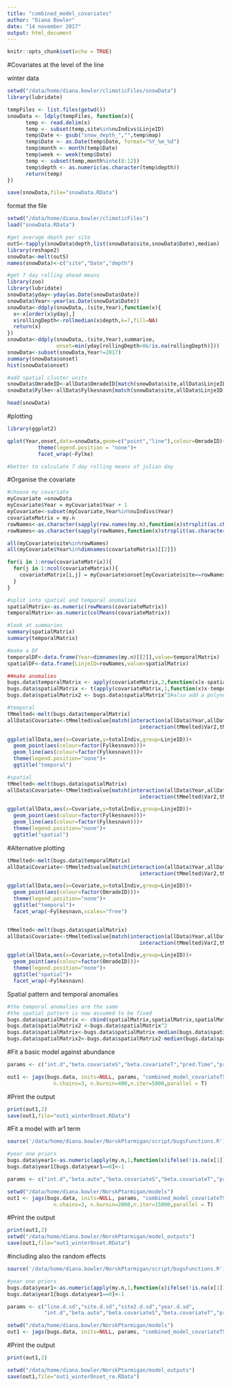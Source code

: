 ```yaml
---
title: "combined_model_covariates"
author: "Diana Bowler"
date: "14 november 2017"
output: html_document
---
```


```r

knitr::opts_chunk$set(echo = TRUE)

```

#Covariates at the level of the line

winter data

```r

setwd("/data/home/diana.bowler/climaticFiles/snowData")
library(lubridate)

tempFiles <- list.files(getwd())
snowData <- ldply(tempFiles, function(x){
      temp <- read.delim(x)
      temp <- subset(temp,site%in%nuIndivs$LinjeID)
      temp$Date <- gsub("snow_depth_","",temp$map)
      temp$Date <- as.Date(temp$Date, format="%Y_%m_%d")
      temp$month <- month(temp$Date)
      temp$week <- week(temp$Date)
      temp <- subset(temp,month%in%c(8:12))
      temp$depth <- as.numeric(as.character(temp$depth))
      return(temp)
})

save(snowData,file="snowData.RData")

```

format the file

```r
setwd("/data/home/diana.bowler/climaticFiles")
load("snowData.RData")

#get average depth per site
outS<-tapply(snowData$depth,list(snowData$site,snowData$Date),median)
library(reshape2)
snowData<-melt(outS)
names(snowData)<-c("site","Date","depth")

#get 7 day rolling ahead means
library(zoo)
library(lubridate)
snowData$yday<-yday(as.Date(snowData$Date))
snowData$Year<-year(as.Date(snowData$Date))
snowData<-ddply(snowData,.(site,Year),function(x){
  x<-x[order(x$yday),]
  x$rollingDepth<-rollmedian(x$depth,k=7,fill=NA)
  return(x)
})
snowData<-ddply(snowData,.(site,Year),summarise,
                onset=min(yday[rollingDepth>0&!is.na(rollingDepth)]))
snowData<-subset(snowData,Year!=2017)
summary(snowData$onset)
hist(snowData$onset)

#add spatial cluster units
snowData$OmradeID<-allData$OmradeID[match(snowData$site,allData$LinjeID)]
snowData$Fylke<-allData$Fylkesnavn[match(snowData$site,allData$LinjeID)]

head(snowData)

```

#plotting

```R
library(ggplot2)

qplot(Year,onset,data=snowData,geom=c("point","line"),colour=OmradeID)+
          theme(legend.position = "none")+
          facet_wrap(~Fylke)

#better to calculate 7 day rolling means of julian day

```


#Organise the covariate

```r
#choose my covariate
myCovariate =snowData
myCovariate$Year = myCovariate$Year + 1
myCovariate<-subset(myCovariate,Year%in%nuIndivs$Year)
covariateMatrix = my.n
rowNames<-as.character(sapply(row.names(my.n),function(x)strsplit(as.character(x),"#")[[1]][2]))
rowNames<-as.character(sapply(rowNames,function(x)strsplit(as.character(x),"-")[[1]][2]))

all(myCovariate$site%in%rowNames)
all(myCovariate$Year%in%dimnames(covariateMatrix)[[2]])

for(i in 1:nrow(covariateMatrix)){
  for(j in 1:ncol(covariateMatrix)){
    covariateMatrix[i,j] = myCovariate$onset[myCovariate$site==rowNames[i]&                                              myCovariate$Year==dimnames(covariateMatrix)[[2]][j]]
  }
}

#split into spatial and temporal anomalies
spatialMatrix<-as.numeric(rowMeans(covariateMatrix))
temporalMatrix<-as.numeric(colMeans(covariateMatrix))

#look at summaries
summary(spatialMatrix)
summary(temporalMatrix)

#make a DF
temporalDF<-data.frame(Year=dimnames(my.n)[[2]],value=temporalMatrix)
spatialDF<-data.frame(LinjeID=rowNames,value=spatialMatrix)

##make anomalies
bugs.data$temporalMatrix <- apply(covariateMatrix,2,function(x)x-spatialMatrix)
bugs.data$spatialMatrix <- t(apply(covariateMatrix,1,function(x)x-temporalMatrix))
bugs.data$spatialMatrix2 <- bugs.data$spatialMatrix^2#also add a polynomial term for the spatial variation

#temporal
tMmelted<-melt(bugs.data$temporalMatrix)
allData$Covariate<-tMmelted$value[match(interaction(allData$Year,allData$Line),
                                           interaction(tMmelted$Var2,tMmelted$Var1))]

ggplot(allData,aes(x=Covariate,y=totalIndiv,group=LinjeID))+
  geom_point(aes(colour=factor(Fylkesnavn)))+
  geom_line(aes(colour=factor(Fylkesnavn)))+
  theme(legend.position="none")+
  ggtitle("temporal")

#spatial
tMmelted<-melt(bugs.data$spatialMatrix)
allData$Covariate<-tMmelted$value[match(interaction(allData$Year,allData$Line),
                                           interaction(tMmelted$Var2,tMmelted$Var1))]

ggplot(allData,aes(x=Covariate,y=totalIndiv,group=LinjeID))+
  geom_point(aes(colour=factor(Fylkesnavn)))+
  geom_line(aes(colour=factor(Fylkesnavn)))+
  theme(legend.position="none")+
  ggtitle("spatial")

```

#Alternative plotting

```r
tMmelted<-melt(bugs.data$temporalMatrix)
allData$Covariate<-tMmelted$value[match(interaction(allData$Year,allData$Line),
                                           interaction(tMmelted$Var2,tMmelted$Var1))]

ggplot(allData,aes(x=Covariate,y=totalIndiv,group=LinjeID))+
  geom_point(aes(colour=factor(OmradeID)))+
  theme(legend.position="none")+
  ggtitle("temporal")+
  facet_wrap(~Fylkesnavn,scales="free")


tMmelted<-melt(bugs.data$spatialMatrix)
allData$Covariate<-tMmelted$value[match(interaction(allData$Year,allData$Line),
                                           interaction(tMmelted$Var2,tMmelted$Var1))]

ggplot(allData,aes(x=Covariate,y=totalIndiv,group=LinjeID))+
  geom_point(aes(colour=factor(OmradeID)))+
  theme(legend.position="none")+
  ggtitle("spatial")+
  facet_wrap(~Fylkesnavn)

```


Spatial pattern and temporal anomalies

```r

#the temporal anomalies are the same
#the spatial pattern is now assumed to be fixed
bugs.data$spatialMatrix <- cbind(spatialMatrix,spatialMatrix,spatialMatrix,spatialMatrix,spatialMatrix,spatialMatrix,spatialMatrix,spatialMatrix,spatialMatrix,spatialMatrix)
bugs.data$spatialMatrix2 <-bugs.data$spatialMatrix^2
bugs.data$spatialMatrix<-bugs.data$spatialMatrix-median(bugs.data$spatialMatrix)
bugs.data$spatialMatrix2<-bugs.data$spatialMatrix2-median(bugs.data$spatialMatrix2)

```


#Fit a basic model against abundance

```r

params <- c("int.d","beta.covariateS","beta.covariateT","pred.Time","pred.Space")

out1 <- jags(bugs.data, inits=NULL, params, "combined_model_covariateTS.txt", n.thin=nt,
               n.chains=3, n.burnin=400,n.iter=5000,parallel = T)

```

#Print the output

```r
print(out1,2)
save(out1,file="out1_winterOnset.RData")

```

#Fit a model with ar1 term
```r

source('/data/home/diana.bowler/NorskPtarmigan/script/bugsFunctions.R')

#year one priors
bugs.data$year1<-as.numeric(apply(my.n,1,function(x)ifelse(!is.na(x[1]),x[1],max(x,na.rm=T))))
bugs.data$year1[bugs.data$year1==0]<-1

params <- c("int.d","beta.auto","beta.covariateS","beta.covariateT","pred.Time","pred.Space")

setwd("/data/home/diana.bowler/NorskPtarmigan/models")
out1 <- jags(bugs.data, inits=NULL, params, "combined_model_covariateTS_ar1.txt", n.thin=nt,
               n.chains=3, n.burnin=2000,n.iter=15000,parallel = T)

```

#Print the output

```r
print(out1,2)
setwd("/data/home/diana.bowler/NorskPtarmigan/model_outputs")
save(out1,file="out1_winterOnset.RData")

```

#including also the random effects

```r

source('/data/home/diana.bowler/NorskPtarmigan/script/bugsFunctions.R')

#year one priors
bugs.data$year1<-as.numeric(apply(my.n,1,function(x)ifelse(!is.na(x[1]),x[1],max(x,na.rm=T))))
bugs.data$year1[bugs.data$year1==0]<-1

params <- c("line.d.sd","site.d.sd","site2.d.sd","year.d.sd",
            "int.d","beta.auto","beta.covariateS","beta.covariateT","pred.Time","pred.Space")

setwd("/data/home/diana.bowler/NorskPtarmigan/models")
out1 <- jags(bugs.data, inits=NULL, params, "combined_model_covariateTS_ar1_re.txt", n.thin=nt,n.chains=3, n.burnin=2000,n.iter=10000,parallel = T)

```
#Print the output

```r
print(out1,2)

setwd("/data/home/diana.bowler/NorskPtarmigan/model_outputs")
save(out1,file="out1_winterOnset_re.RData")

```